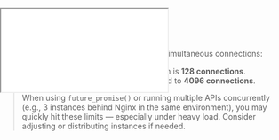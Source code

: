 ```yaml
---
title: "Behind Nginx (3 Instances)"
format: html
---
```


<style>
html, body {
  height: 100%;
  margin: 0;
  padding: 0;
}

.fullscreen-iframe {
  position: absolute;
  top: 0;
  left: 0;
  width: 100%;
  height: 100%;
  border: none;
}
</style>

> 💡 **Note:** R has a limit on the number of simultaneous connections:
>
> - **Up to R version 4.4.0**: The maximum is **128 connections**.
> - **R version 4.4.1 and above**: Increased to **4096 connections**.
>
> When using `future_promise()` or running multiple APIs concurrently (e.g., 3 instances behind Nginx in the same environment), you may quickly hit these limits — especially under heavy load. Consider adjusting or distributing instances if needed.

<div class="fullscreen-iframe">
  <iframe src="./locust-report-Nginx.html"></iframe>
</div>

